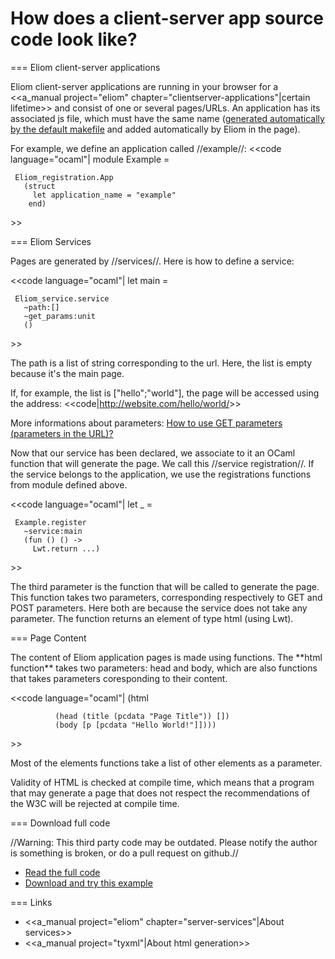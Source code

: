 =How does a client-server app source code look like?=

=== Eliom client-server applications

Eliom client-server applications are running in your browser for a <<a_manual project="eliom" chapter="clientserver-applications"|certain lifetime>> and consist of one or several pages/URLs.
An application has its associated js file, which must have the same name ([[site:howto/compile|generated automatically by the default makefile]] and added automatically by Eliom in the page).

For example, we define an application called //example//:
<<code language="ocaml"|
module Example =
  Eliom_registration.App
    (struct
      let application_name = "example"
     end)
>>

=== Eliom Services

Pages are generated by //services//. Here is how to define a service:

<<code language="ocaml"|
let main =
  Eliom_service.service
    ~path:[]
    ~get_params:unit
    ()
>>

The path is a list of string corresponding to the url. Here, the list is empty because it's the main page.

If, for example, the list is ["hello";"world"], the page will be accessed using the address:
<<code|http://website.com/hello/world/>>

More informations about parameters: [[wiki:manual/how-to-use-get-parameters-or-parameters-in-the-url|How to use GET parameters (parameters in the URL)?]]

Now that our service has been declared, we associate to it an OCaml function that will generate the page. We call this //service registration//. If the service belongs to the application, we use the registrations functions from module {{{Example}}} defined above.

<<code language="ocaml"|
let _ =
  Example.register
    ~service:main
    (fun () () ->
      Lwt.return ...)
>>

The third parameter is the function that will be called to generate the page.
This function takes two parameters, corresponding respectively to GET and POST parameters. Here both are {{{()}}} because the service does not take any parameter. The function returns an element of type html (using Lwt).


=== Page Content

The content of Eliom application pages is made using functions.
The **html function** takes two parameters:
head and body, which are also functions that takes parameters coresponding to their content.

<<code language="ocaml"|
(html
           (head (title (pcdata "Page Title")) [])
           (body [p [pcdata "Hello World!"]])))
>>

Most of the elements functions take a list of other elements as a parameter.

{{http://public.db0.fr/dev/ocsigen/html.png|ast}}

Validity of HTML is checked at compile time, which means that a program
that may generate a page that does not respect the recommendations of the
W3C will be rejected at compile time.

=== Download full code

//Warning: This third party code may be outdated. Please notify the author is something is broken, or do a pull request on github.//

* [[https://github.com/db0company/Ocsigen-Quick-Howto/blob/master/page/example.eliom|Read the full code]]
* [[https://github.com/db0company/Ocsigen-Quick-Howto|Download and try this example]]


=== Links

* <<a_manual project="eliom" chapter="server-services"|About services>>
* <<a_manual project="tyxml"|About html generation>>
